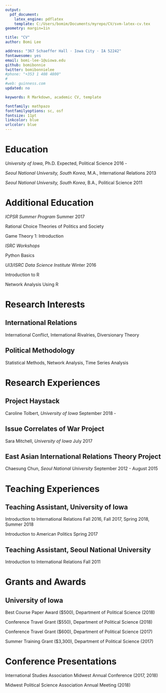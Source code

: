 ```yaml
---
output: 
  pdf_document:
    latex_engine: pdflatex
    template: C:/Users/bomim/Documents/myrepo/CV/svm-latex-cv.tex
geometry: margin=1in

title: "CV"
author: Bomi Lee

address: "367 Schaeffer Hall · Iowa City · IA 52242"
fontawesome: yes
email: bomi-lee-1@uiowa.edu
github: bomibonnie
twitter: bomibonnielee
#phone: "+353 1 408 4800"
#
#web: guinness.com
updated: no

keywords: R Markdown, academic CV, template

fontfamily: mathpazo
fontfamilyoptions: sc, osf
fontsize: 11pt
linkcolor: blue
urlcolor: blue
---
```


# Education

*University of Iowa*, Ph.D. Expected, Political Science \hfill 2016 -  

*Seoul National University, South Korea*, M.A., International Relations \hfill 2013

*Seoul National University, South Korea*, B.A., Political Science \hfill 2011


# Additional Education

*ICPSR Summer Program*  \hfill Summer 2017

Rational Choice Theories of Politics and Society

Game Theory 1: Introduction


*ISRC Workshops* 

Python Basics


*UI3/ISRC Data Science Institute* \hfill Winter 2016

Introduction to R

Network Analysis Using R


# Research Interests

## International Relations

International Conflict, International Rivalries, Diversionary Theory

## Political Methodology

Statistical Methods, Network Analysis, Time Series Analysis


# Research Experiences

## Project Haystack

Caroline Tolbert, *University of Iowa* \hfill September 2018 - 

## Issue Correlates of War Project

Sara Mitchell, *University of Iowa* \hfill July 2017

## East Asian International Relations Theory Project

Chaesung Chun, *Seoul National University* \hfill September 2012 - August 2015


# Teaching Experiences

## Teaching Assistant, University of Iowa

Introduction to International Relations \hfill Fall 2016, Fall 2017, Spring 2018, Summer 2018

Introduction to American Politics \hfill Spring 2017

## Teaching Assistant, Seoul National University

Introduction to International Relations \hfill Fall 2011


# Grants and Awards

## University of Iowa

Best Course Paper Award ($500), Department of Political Science (2018)

Conference Travel Grant ($550), Department of Political Science (2018)

Conference Travel Grant ($600), Department of Political Science (2017)

Summer Training Grant ($3,300), Department of Political Science (2017)


# Conference Presentations

International Studies Association Midwest Annual Conference (2017, 2018)

Midwest Political Science Association Annual Meeting (2018)
